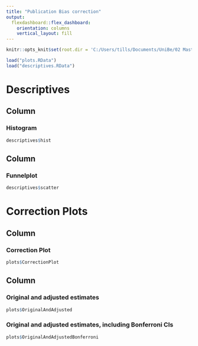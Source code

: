 ```yaml
---
title: "Publication Bias correction"
output: 
  flexdashboard::flex_dashboard:
    orientation: columns
    vertical_layout: fill
---
```


```r
knitr::opts_knit$set(root.dir = 'C:/Users/tills/Documents/UniBe/02 Master/03 FS21/Workshop Econometrics/R/pubias')

```

```r
load("plots.RData")
load("descriptives.RData")
```

Descriptives
===================================== 


Column {data-width=500}
-----------------------------------------------------------------------

### Histogram

```r
descriptives$hist
```

Column {data-width=500}
-----------------------------------------------------------------------

### Funnelplot

```r
descriptives$scatter
```


Correction Plots 
===================================== 

Column {data-width=650}
-----------------------------------------------------------------------

### Correction Plot

```r
plots$CorrectionPlot
```

Column {data-width=350}
-----------------------------------------------------------------------

### Original and adjusted estimates

```r
plots$OriginalAndAdjusted
```

### Original and adjusted estimates, including Bonferroni CIs

```r
plots$OriginalAndAdjustedBonferroni
```
